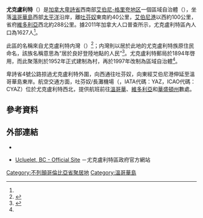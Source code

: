 {{noteTA
|1=zh-cn:不列颠哥伦比亚;zh-hk:卑詩;zh-mo:卑詩;zh-tw:英屬哥倫比亞
|2=zh-cn:托菲诺;zh-hk:吐芬奴;zh-mo:吐芬奴;zh-tw:托菲諾
}}
{{Infobox settlement
|name                   = 尤克盧利特
|native_name            = {{lang|en|Ucluelet}}
|official_name          = 
|settlement_type        = 區域自治體
|nickname               = 
|motto                  = 
|image_skyline          = Ucluelet Sign.jpg
|imagesize              = 
|image_caption          = 尤克盧利特標牌
|image_flag             = 
|image_seal             = 
|image_map              = 
|mapsize                = 
|map_caption            = 
|pushpin_map = Canada British Columbia<!-- the name of a location map as per http://en.wikipedia.org/wiki/Template:Location_map -->
|pushpin_label_position =<!-- the position of the pushpin label: left, right, top, bottom, none -->
|pushpin_map_caption    = 尤克盧利特在卑詩省內的位置
|pushpin_mapsize =
|coordinates_region     = CA-BC
|subdivision_type       = 國家
|subdivision_type1      = [[加拿大行政區劃|省]]
|subdivision_type2      = [[不列顛哥倫比亞省行政區劃|區域]]
|subdivision_name       = {{CAN}}
|subdivision_name1      = [[卑詩省|卑詩省]]
|subdivision_name2      = [[艾伯尼-格里夸地区|艾伯尼-格里夸地区]]
|leader_title           = 長官
|leader_name            = 比爾·歐文<br>（{{lang|en|Bill Irving}}）
|established_title      = 建制
|established_date       = 1952年2月26日（設村）<br>1997年5月1日（改設區域自治體）<ref name="GeoBC"/>
|area_footnotes         = <ref name="2011census">{{Cite web |url=http://www12.statcan.gc.ca/census-recensement/2011/dp-pd/prof/details/page.cfm?Lang=E&Geo1=CSD&Code1=5923019&Geo2=CD&Code2=5923&Data=Count&SearchText=ucluelet&SearchType=Begins&SearchPR=59&B1=All&Custom=&TABID=1 |title=Census Profile - Census Subdivision |accessdate=2014-02-24 |work=[[加拿大統計局|加拿大統計局]] |date=2014-01-08 |archive-date=2014-02-28 |archive-url=https://web.archive.org/web/20140228223024/http://www12.statcan.gc.ca/census-recensement/2011/dp-pd/prof/details/page.cfm?Lang=E&Geo1=CSD&Code1=5923019&Geo2=CD&Code2=5923&Data=Count&SearchText=ucluelet&SearchType=Begins&SearchPR=59&B1=All&Custom=&TABID=1 |dead-url=no }}</ref>
|area_magnitude         = 
|area_total_km2         = 
|area_land_km2          = 6.81
|area_water_km2         = 
|area_water_percent     = 
|area_urban_km2         = 
|area_metro_km2         = 
|population_as_of       = 2011年
|population_footnotes   = <ref name="2011census" />
|population_note        = 
|population_total       = 1627
|population_metro       = 
|population_urban       = 
|population_density_km2 = 238.9 
|timezone               = [[太平洋時區|太平洋時區]]（PST）
|utc_offset             = -8
|timezone_DST           = [[太平洋時區|太平洋夏令時區]]（PDT）
|utc_offset_DST         = -7
|latd=48 |latm=56 |lats=9 |latNS=N
|longd=125 |longm=32 |longs=36 |longEW=W
|elevation_m            = 
|area_code              = 250
|website                = [http://ucluelet.ca/index.php ucluelet.ca]
|footnotes              = 
}}
'''尤克盧利特'''（{{lang-en|Ucluelet}}）是[[加拿大|加拿大]][[卑詩省|卑詩省]]西南部[[艾伯尼-格里夸地区|艾伯尼-格里夸地区]]一個區域自治體（{{lang|en|district municipality}}），坐落[[溫哥華島|溫哥華島]]西部[[太平洋|太平洋]]沿岸，離[[吐芬奴|吐芬奴]]東南約40公里，[[艾伯尼港|艾伯尼港]]以西約100公里，省府[[維多利亞_(卑詩)|維多利亞]]西北約288公里。據2011年加拿大人口普查所示，尤克盧利特區內人口為1627人<ref name="2011census" />。

此區的名稱來自尤克盧利特内灣（{{lang|en|Ucluelet Inlet}}）<ref name="GeoBC">{{Cite web |url=http://apps.gov.bc.ca/pub/bcgnws/names/24419.html |title=BC Geographical Names: Ucluelet |accessdate=2014-02-24 |work=GeoBC |archive-date=2014-03-01 |archive-url=https://web.archive.org/web/20140301174558/http://apps.gov.bc.ca/pub/bcgnws/names/24419.html |dead-url=no }}</ref>；内灣則以居於此地的尤克盧利特族原住民命名，該族名稱意思為“居於良好登陸地點的人民”<ref>{{Cite web |url=http://apps.gov.bc.ca/pub/bcgnws/names/24422.html |title=BC Geographical Names: Ucluelet Inlet |accessdate=2014-02-24 |work=GeoBC |archive-date=2014-03-01 |archive-url=https://web.archive.org/web/20140301175043/http://apps.gov.bc.ca/pub/bcgnws/names/24422.html |dead-url=no }}</ref>。尤克盧利特郵局於1894年啓用，而此聚落則於1952年正式建制為村，再於1997年改制為區域自治體<ref name="GeoBC"/>。

卑詩省4號公路掠過尤克盧利特外圍，向西通往吐芬奴，向東經艾伯尼港伸延至溫哥華島東岸。航空交通方面，吐芬奴/長灘機場（{{lang|en|Tofino/Long Beach Airport}}，IATA代碼：YAZ，ICAO代碼：CYAZ）位於尤克盧利特西北，提供航班前往[[溫哥華|溫哥華]]、[[維多利亞_(卑詩)|維多利亞]]和[[華盛頓州|華盛頓州]]數處。

==參考資料==
{{Reflist}}

==外部連結==
*{{Commons category-inline|Ucluelet|尤克盧利特}}
*{{en}}[http://ucluelet.ca/index.php Ucluelet, BC - Official Site] {{Wayback|url=http://ucluelet.ca/index.php |date=20131114152109 }}－尤克盧利特區政府官方網站

{{不列颠哥伦比亚省行政区划}}

[[Category:不列顛哥倫比亞省聚居地|Category:不列顛哥倫比亞省聚居地]]
[[Category:溫哥華島|Category:溫哥華島]]